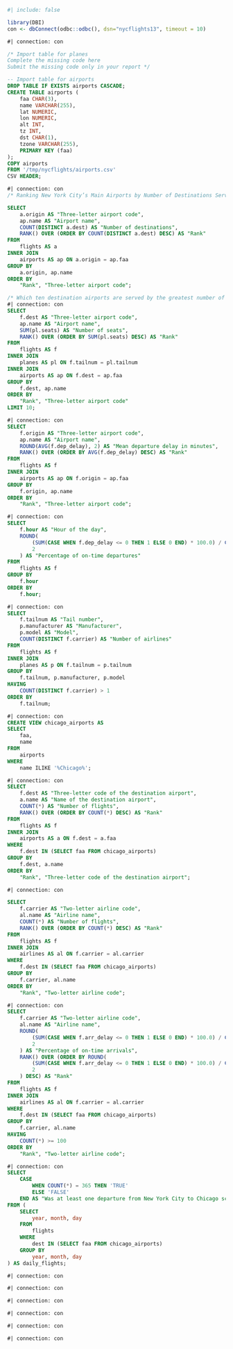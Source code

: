 
```r
#| include: false

library(DBI)
con <- dbConnect(odbc::odbc(), dsn="nycflights13", timeout = 10)
```

```sql
#| connection: con

/* Import table for planes
Complete the missing code here
Submit the missing code only in your report */

-- Import table for airports
DROP TABLE IF EXISTS airports CASCADE;
CREATE TABLE airports (
    faa CHAR(3),
    name VARCHAR(255),
    lat NUMERIC,
    lon NUMERIC,
    alt INT,
    tz INT,
    dst CHAR(1),
    tzone VARCHAR(255),
    PRIMARY KEY (faa)
);
COPY airports
FROM '/tmp/nycflights/airports.csv'
CSV HEADER;
```


```sql
#| connection: con
/* Ranking New York City’s Main Airports by Number of Destinations Served*/

SELECT 
    a.origin AS "Three-letter airport code", 
    ap.name AS "Airport name", 
    COUNT(DISTINCT a.dest) AS "Number of destinations",
    RANK() OVER (ORDER BY COUNT(DISTINCT a.dest) DESC) AS "Rank"
FROM 
    flights AS a
INNER JOIN 
    airports AS ap ON a.origin = ap.faa
GROUP BY 
    a.origin, ap.name
ORDER BY 
    "Rank", "Three-letter airport code";

```

```sql
/* Which ten destination airports are served by the greatest number of seats from New York City? */
#| connection: con
SELECT 
    f.dest AS "Three-letter airport code", 
    ap.name AS "Airport name", 
    SUM(pl.seats) AS "Number of seats",
    RANK() OVER (ORDER BY SUM(pl.seats) DESC) AS "Rank"
FROM 
    flights AS f
INNER JOIN 
    planes AS pl ON f.tailnum = pl.tailnum
INNER JOIN 
    airports AS ap ON f.dest = ap.faa
GROUP BY 
    f.dest, ap.name
ORDER BY 
    "Rank", "Three-letter airport code"
LIMIT 10;
```

```sql
#| connection: con
SELECT 
    f.origin AS "Three-letter airport code", 
    ap.name AS "Airport name", 
    ROUND(AVG(f.dep_delay), 2) AS "Mean departure delay in minutes",
    RANK() OVER (ORDER BY AVG(f.dep_delay) DESC) AS "Rank"
FROM 
    flights AS f
INNER JOIN 
    airports AS ap ON f.origin = ap.faa
GROUP BY 
    f.origin, ap.name
ORDER BY 
    "Rank", "Three-letter airport code";

```

```sql
#| connection: con
SELECT 
    f.hour AS "Hour of the day", 
    ROUND(
        (SUM(CASE WHEN f.dep_delay <= 0 THEN 1 ELSE 0 END) * 100.0) / COUNT(*), 
        2
    ) AS "Percentage of on-time departures"
FROM 
    flights AS f
GROUP BY 
    f.hour
ORDER BY 
    f.hour;
```


```sql
#| connection: con
SELECT 
    f.tailnum AS "Tail number", 
    p.manufacturer AS "Manufacturer", 
    p.model AS "Model",
    COUNT(DISTINCT f.carrier) AS "Number of airlines"
FROM 
    flights AS f
INNER JOIN 
    planes AS p ON f.tailnum = p.tailnum
GROUP BY 
    f.tailnum, p.manufacturer, p.model
HAVING 
    COUNT(DISTINCT f.carrier) > 1
ORDER BY 
    f.tailnum;
```    
    
    
    
```sql
#| connection: con
CREATE VIEW chicago_airports AS
SELECT 
    faa, 
    name
FROM 
    airports
WHERE 
    name ILIKE '%Chicago%';
``` 



```sql
#| connection: con
SELECT 
    f.dest AS "Three-letter code of the destination airport", 
    a.name AS "Name of the destination airport", 
    COUNT(*) AS "Number of flights",
    RANK() OVER (ORDER BY COUNT(*) DESC) AS "Rank"
FROM 
    flights AS f
INNER JOIN 
    airports AS a ON f.dest = a.faa
WHERE 
    f.dest IN (SELECT faa FROM chicago_airports)
GROUP BY 
    f.dest, a.name
ORDER BY 
    "Rank", "Three-letter code of the destination airport";

``` 




```sql
#| connection: con

SELECT 
    f.carrier AS "Two-letter airline code", 
    al.name AS "Airline name", 
    COUNT(*) AS "Number of flights",
    RANK() OVER (ORDER BY COUNT(*) DESC) AS "Rank"
FROM 
    flights AS f
INNER JOIN 
    airlines AS al ON f.carrier = al.carrier
WHERE 
    f.dest IN (SELECT faa FROM chicago_airports)
GROUP BY 
    f.carrier, al.name
ORDER BY 
    "Rank", "Two-letter airline code";
``` 




```sql
#| connection: con
SELECT 
    f.carrier AS "Two-letter airline code", 
    al.name AS "Airline name",
    ROUND(
        (SUM(CASE WHEN f.arr_delay <= 0 THEN 1 ELSE 0 END) * 100.0) / COUNT(*), 
        2
    ) AS "Percentage of on-time arrivals",
    RANK() OVER (ORDER BY ROUND(
        (SUM(CASE WHEN f.arr_delay <= 0 THEN 1 ELSE 0 END) * 100.0) / COUNT(*), 
        2
    ) DESC) AS "Rank"
FROM 
    flights AS f
INNER JOIN 
    airlines AS al ON f.carrier = al.carrier
WHERE 
    f.dest IN (SELECT faa FROM chicago_airports)
GROUP BY 
    f.carrier, al.name
HAVING 
    COUNT(*) >= 100
ORDER BY 
    "Rank", "Two-letter airline code";
``` 




```sql
#| connection: con
SELECT 
    CASE 
        WHEN COUNT(*) = 365 THEN 'TRUE'
        ELSE 'FALSE'
    END AS "Was at least one departure from New York City to Chicago scheduled every day in 2013?"
FROM (
    SELECT 
        year, month, day
    FROM 
        flights
    WHERE 
        dest IN (SELECT faa FROM chicago_airports)
    GROUP BY 
        year, month, day
) AS daily_flights;
``` 





```sql
#| connection: con


``` 





```sql
#| connection: con


``` 




```sql
#| connection: con


``` 




```sql
#| connection: con


``` 




```sql
#| connection: con


``` 



```sql
#| connection: con


``` 
    
    
    